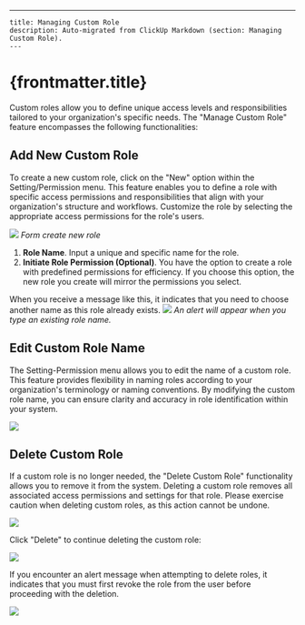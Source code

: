 ---
    title: Managing Custom Role
    description: Auto-migrated from ClickUp Markdown (section: Managing Custom Role).
    ---

# {frontmatter.title}

Custom roles allow you to define unique access levels and responsibilities tailored to your organization's specific needs. The "Manage Custom Role" feature encompasses the following functionalities:

## Add New Custom Role
To create a new custom role, click on the "New" option within the Setting/Permission menu. This feature enables you to define a role with specific access permissions and responsibilities that align with your organization's structure and workflows. Customize the role by selecting the appropriate access permissions for the role's users.

![](https://t3837933.p.clickup-attachments.com/t3837933/5f73924d-d5de-46c1-9c21-7ec3f5644a8b/image.png)
_Form create new role_
1. **Role Name**. Input a unique and specific name for the role.
2. **Initiate Role Permission (Optional)**. You have the option to create a role with predefined permissions for efficiency. If you choose this option, the new role you create will mirror the permissions you select.

When you receive a message like this, it indicates that you need to choose another name as this role already exists.
![](https://t3837933.p.clickup-attachments.com/t3837933/f35cfeb0-d8c0-430c-a891-b3dbb2ce59aa/image.png)
_An alert will appear when you type an existing role name._

## Edit Custom Role Name
The Setting-Permission menu allows you to edit the name of a custom role. This feature provides flexibility in naming roles according to your organization's terminology or naming conventions. By modifying the custom role name, you can ensure clarity and accuracy in role identification within your system.

![](https://t3837933.p.clickup-attachments.com/t3837933/2c1734b9-e849-45c7-88d0-2d0841b1c073/image.png)

## Delete Custom Role
If a custom role is no longer needed, the "Delete Custom Role" functionality allows you to remove it from the system. Deleting a custom role removes all associated access permissions and settings for that role. Please exercise caution when deleting custom roles, as this action cannot be undone.

![](https://t3837933.p.clickup-attachments.com/t3837933/4c53f02f-e013-49f5-a392-988d58f472dd/image.png)

Click "Delete" to continue deleting the custom role:

![](https://t3837933.p.clickup-attachments.com/t3837933/4d26dbcc-8cfc-451f-8557-5b55495bed99/image.png)

If you encounter an alert message when attempting to delete roles, it indicates that you must first revoke the role from the user before proceeding with the deletion.

![](https://t3837933.p.clickup-attachments.com/t3837933/0eb97bb6-0f0b-43d0-8612-9de4c642edfd/image.png)

